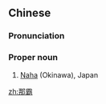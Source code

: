 {{also|那覇}}
==Chinese==
{{zh-forms}}

===Pronunciation===
{{zh-pron
|m=Nàbà
|cat=pn
}}

===Proper noun===
{{zh-proper noun}}

# [[Naha]] (Okinawa), Japan

[[zh:那霸]]